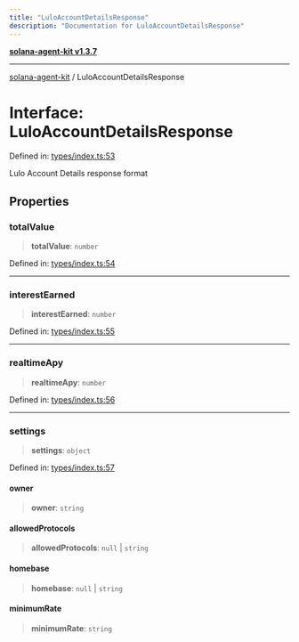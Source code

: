```yaml
---
title: "LuloAccountDetailsResponse"
description: "Documentation for LuloAccountDetailsResponse"
---
```


[**solana-agent-kit v1.3.7**](../README.md)

***

[solana-agent-kit](../README.md) / LuloAccountDetailsResponse

# Interface: LuloAccountDetailsResponse

Defined in: [types/index.ts:53](https://github.com/scriptscrypt/solana-agent-kit/blob/28121611ae2e5ee3f891044cd4631bfb441231fc/src/types/index.ts#L53)

Lulo Account Details response format

## Properties

### totalValue

> **totalValue**: `number`

Defined in: [types/index.ts:54](https://github.com/scriptscrypt/solana-agent-kit/blob/28121611ae2e5ee3f891044cd4631bfb441231fc/src/types/index.ts#L54)

***

### interestEarned

> **interestEarned**: `number`

Defined in: [types/index.ts:55](https://github.com/scriptscrypt/solana-agent-kit/blob/28121611ae2e5ee3f891044cd4631bfb441231fc/src/types/index.ts#L55)

***

### realtimeApy

> **realtimeApy**: `number`

Defined in: [types/index.ts:56](https://github.com/scriptscrypt/solana-agent-kit/blob/28121611ae2e5ee3f891044cd4631bfb441231fc/src/types/index.ts#L56)

***

### settings

> **settings**: `object`

Defined in: [types/index.ts:57](https://github.com/scriptscrypt/solana-agent-kit/blob/28121611ae2e5ee3f891044cd4631bfb441231fc/src/types/index.ts#L57)

#### owner

> **owner**: `string`

#### allowedProtocols

> **allowedProtocols**: `null` \| `string`

#### homebase

> **homebase**: `null` \| `string`

#### minimumRate

> **minimumRate**: `string`
